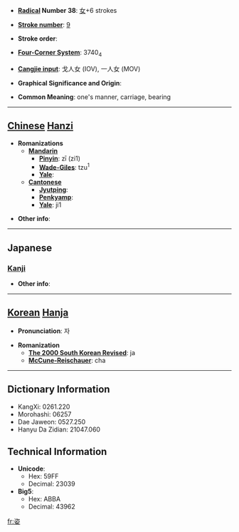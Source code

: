 * '''[[Wiktionary:Chinese radical index| Radical]] Number 38''': [[Wiktionary:Chinese radical index 女|女]]+6 strokes

* '''[[Wiktionary:Chinese total strokes index|Stroke number]]''': [[Wiktionary:Chinese total strokes index 9|9]]

* '''Stroke order''': 

* '''[[Wiktionary:Chinese four corner index|Four-Corner System]]''': 3740<sub>4</sub>

* '''[[Wiktionary:Chinese Cangjie index|Cangjie input]]''': 戈人女 (IOV), 一人女 (MOV)

* '''Graphical Significance and Origin''': 

* '''Common Meaning''': one's manner, carriage, bearing

----

== [[Chinese]] [[Hanzi]] ==

* '''Romanizations'''
** '''[[Mandarin]]'''
*** '''[[Pinyin]]''': zī (zi1)
*** '''[[Wade-Giles]]''': tzu<sup>1</sup>
*** '''[[Yale]]''': 
** '''[[Cantonese]]'''
*** '''[[Jyutping]]''':
*** '''[[Penkyamp]]''': 
*** '''[[Yale]]''': ji1

* '''Other info''': 

----

==Japanese==
===[[Kanji]]===
{{kanji|on readings=[[し]] (shi)
|kun readings=[[すがた]] (sugata)
}}

* '''Other info''':  

----

== [[Korean]] [[Hanja]] ==

* '''Pronunciation''': 자

* '''Romanization'''
** '''[[The 2000 South Korean Revised Romanization|The 2000 South Korean Revised]]''': ja
** '''[[McCune-Reischauer]]''': cha

----

== Dictionary Information ==

* KangXi: 0261.220
* Morohashi: 06257
* Dae Jaweon: 0527.250
* Hanyu Da Zidian: 21047.060

== Technical Information ==

* '''Unicode''':
** Hex: 59FF
** Decimal: 23039
* '''Big5''':
** Hex: ABBA
** Decimal: 43962

[[fr:姿]]